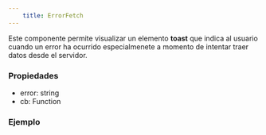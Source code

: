 ```yaml
---
    title: ErrorFetch
---
```



Este componente permite visualizar un elemento **toast** que indica al usuario cuando un error ha ocurrido
especialmenete a momento de intentar traer datos desde el servidor.

### Propiedades
- error: string
- cb: Function

### Ejemplo
<AstroCard>
    <ErrorFetch />        
</AstroCard>